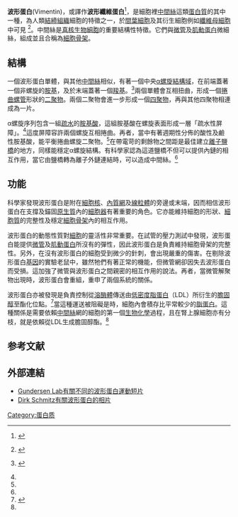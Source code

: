 {{PBB/7431}}
'''波形蛋白'''(Vimentin)，或譯作'''波形纖維蛋白'''<ref name="譯作波形纖維蛋白">{{Cite book |title= ''朗文英漢雙解生物學辭典(第二版)袖''| authors= 原編:埃莉諾.勞倫斯(Eleanor Lawrence);翻譯:關培生,鍾國昌|publisher=朗文出版有限公司|date= 2005-12-10|isbn= 9620051327 | pages = 662}}</small></ref>，是細胞裡[[中間絲|中間絲]]這類[[蛋白質|蛋白質]]的其中一種，為人類[[結締組織|結締組織]]細胞的特徵之一，於[[間葉細胞|間葉細胞]]及其衍生細胞例如[[纖維母細胞|纖維母細胞]]中可見 <ref name="例如纖維母細胞">{{Cite book |title= ''The Biology of Cancer''| authors= Robert A. Weinberg, Whitehead Institute for Biomedical Research, Massachusetts Institute of Technology, USA.|publisher=Garland Science.|date= June 2006.|isbn= 0815340788 | pages = G:20}}</small></ref>。中間絲是[[真核生物|真核生物]][[細胞|細胞]]的重要結構性特徵。它們與[[微管|微管]]及[[肌動蛋白|肌動蛋白]]微細絲，組成並且合稱為[[細胞骨架|細胞骨架]]。

== 結構 ==
一個波形蛋白單體，與其他[[中間絲|中間絲]]相似，有著一個中央[[α螺旋|α螺旋]][[結構域|結構域]]，在前端蓋著一個非螺旋的[[胺基|胺基]]，及於末端蓋著一個[[羧基|羧基]]。<ref name="r2">{{Cite journal | author = Fuchs, E., and Weber, K. | year = 1994 | title = Intermediate filaments: structure, function, and disease | url = https://archive.org/details/sim_annual-review-of-biochemistry_1994_63/page/345 | journal = Annual Review of Biochemistry | volume = 63 | pages = 345-382}}</small></ref>兩個單體會互相扭曲，形成一個[[捲曲螺管|捲曲螺管]]形狀的[[二聚物|二聚物]]。兩個二聚物會進一步形成一個[[四聚物|四聚物]]，再與其他四聚物相連成為一片。

α螺旋序列包含一組[[疏水性|疏水]]的[[胺基酸|胺基酸]]，這組胺基酸在螺旋表面形成一層「疏水性屏障」。<ref name="r2" />這度屏障容許兩個螺旋互相捲曲。再者，當中有著週期性分佈的酸性及鹼性胺基酸，能平衡捲曲螺旋二聚物。<ref name="r2" />在帶電苛的剩餘物之間距是最佳建立[[離子|離子]][[鹽橋|鹽橋]]的地方，同樣能穩定α螺旋結構。有科學家認為這道鹽橋不但可以提供內鏈的相互作用，當它由鹽橋轉為離子外鏈連結時，可以造成中間絲。<ref name="r2" />

== 功能 ==
科學家發現波形蛋白是附在[[細胞核|細胞核]]、[[內質網|內質網]]及[[線粒體|線粒體]]的旁邊或末端，因而相信波形蛋白在支撐及錨固[[原生質|原生質]]內的[[細胞器|細胞器]]有著重要的角色。它亦能維持細胞的形狀、[[細胞質|細胞質]]的完整性及穩定[[細胞骨架|細胞骨架]]內的相互作用。

波形蛋白的動態性質對[[細胞|細胞]]的靈活性非常重要。在試管的壓力測試中發現，波形蛋白能提供[[微管|微管]]及[[肌動蛋白|肌動蛋白]]所沒有的彈性，因此波形蛋白是負責維持細胞骨架的完整性。另外，在沒有波形蛋白的細胞受到微少的針刺，會出現嚴重的傷害。在剔除波形蛋白[[基因|基因]]的實驗老鼠中，雖然牠們有著正常的機能，但微管網卻因失去波形蛋白而受損。這加強了微管與波形蛋白之間親密的相互作用的說法。再者，當微管解聚物出現時，波形蛋白會重組，重申了兩個系統的關係。

波形蛋白亦被發現是負責控制從[[溶酶體|溶酶體]]傳送由[[低密度脂蛋白|低密度脂蛋白]]（LDL）所衍生的[[膽固醇|膽固醇]]至酯化位點。<ref name="r6">{{Cite journal | author = Sarria, A. J., Panini, S. R., and Evans, R. M. | year = 1992 | title = A functional role for vimentin intermediate filaments in the metabolism of lipoprotein-derived cholesterol in human SW-13 cells | journal = Journal of Biological Chemistry | volume = 267 | pages =  19455-19463}}</ref>當這種運送被阻礙是時，細胞內會積存比平常較少的[[脂蛋白|脂蛋白]]。這種關係是需要依賴[[中間絲|中間絲]]網的細胞的第一個[[生物化學|生物化學]]過程，且在腎上腺細胞亦有分枝，就是依賴從LDL生成膽固醇酯。<ref name="r6" />

==参考文献==
<references />

== 外部連結 ==
*[https://web.archive.org/web/20070310230319/http://cpmcnet.columbia.edu/dept/gsas/anatomy/Faculty/Gundersen/movies.html  Gundersen Lab有關不同的波形蛋白運動短片]
*[https://web.archive.org/web/20040820083924/http://www.kizefo.de/pics/gallery_pict/cytoskeleton/cyt_web_dirk/Dirk_Cytoskeleton.html Dirk Schmitz有關波形蛋白的相片]

{{PDB Gallery|geneid=7431}}
{{细胞骨架蛋白}}

[[Category:蛋白质|Category:蛋白质]]